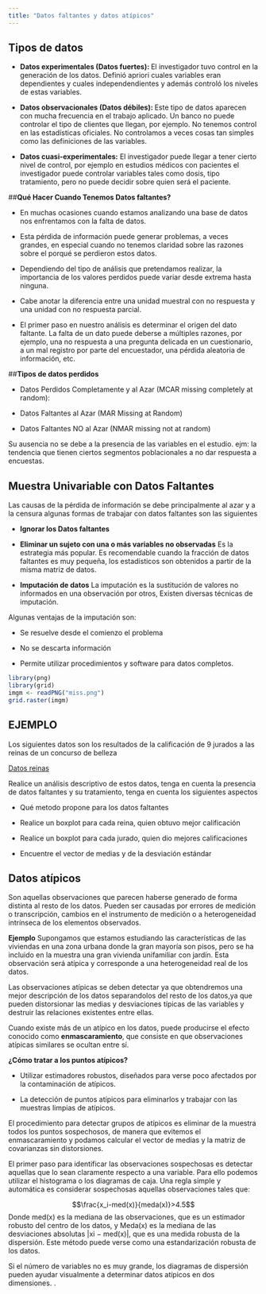 ```yaml
---
title: "Datos faltantes y datos atípicos"
---
```


## **Tipos de datos**

- **Datos experimentales (Datos fuertes): **
El investigador tuvo control en la generación de los datos. Definió apriori cuales variables eran dependientes y cuales independendientes y además controló los niveles de estas variables.

- **Datos observacionales (Datos débiles): **
Este tipo de datos aparecen con mucha frecuencia en el trabajo aplicado. Un banco no puede controlar el tipo de clientes que llegan, por ejemplo. No tenemos control en las estadísticas oficiales. No controlamos a veces cosas tan simples como las definiciones
de las variables.

- **Datos cuasi-experimentales:**
El investigador puede llegar a tener cierto nivel de control, por ejemplo en estudios médicos con pacientes el investigador puede controlar variables tales como dosis, tipo tratamiento, pero no puede decidir sobre quien será el paciente.


##**Qué Hacer Cuando Tenemos Datos faltantes?**

- En muchas ocasiones cuando estamos analizando una base de datos nos enfrentamos con la falta de datos. 

- Esta pérdida de información puede generar problemas, a veces grandes, en especial cuando no tenemos claridad sobre las razones sobre el porqué se perdieron estos datos.

- Dependiendo del tipo de análisis que pretendamos realizar, la importancia de los valores perdidos puede variar desde extrema hasta ninguna.

- Cabe anotar la diferencia entre una unidad muestral con no respuesta y una unidad con no respuesta parcial. 

- El primer paso en nuestro análisis es determinar el origen del dato faltante. La falta de un dato puede deberse a múltiples razones, por ejemplo, una no respuesta a una pregunta
delicada en un cuestionario, a un mal registro por parte del encuestador, una pérdida aleatoria de información, etc.



##**Tipos de datos perdidos**


- Datos Perdidos Completamente y al Azar (MCAR missing completely at random):

- Datos Faltantes al Azar (MAR Missing at Random)

- Datos Faltantes NO al Azar (NMAR missing not at random)

Su ausencia no se debe a la presencia de las variables en el estudio. 
ejm: la tendencia que tienen ciertos segmentos poblacionales a no dar respuesta a encuestas.



## Muestra Univariable con Datos Faltantes
Las causas de la pérdida de información se debe principalmente al azar y a la censura algunas formas de trabajar con datos faltantes son las siguientes

- **Ignorar los Datos faltantes**

- **Eliminar un sujeto con una o más variables no observadas**
Es la estrategia más popular. Es recomendable cuando la fracción de datos faltantes es muy pequeña, los estadísticos son obtenidos a partir de la misma matriz de datos. 

- **Imputación de datos**
La imputación es la sustitución de valores no informados en una observación por otros,
Existen diversas técnicas de imputación.


Algunas ventajas de la imputación son:

- Se resuelve desde el comienzo el problema 

- No se descarta información

- Permite utilizar procedimientos y software para datos completos.





```r

library(png)
library(grid)
imgm <- readPNG("miss.png")
grid.raster(imgm)

```


## EJEMPLO
Los siguientes datos son los resultados de la calificación de 9 jurados a las reinas de un concurso de belleza

[Datos reinas](https://github.com/estadisticaITM/estadisticaITM.github.io/blob/master/reinas.xlsx)

Realice un análisis descriptivo de estos datos, tenga en cuenta la presencia de datos faltantes y su tratamiento, tenga en cuenta los siguientes aspectos

- Qué metodo propone para los datos faltantes

- Realice un boxplot para cada reina, quien obtuvo mejor calificación

- Realice un boxplot para cada jurado, quien dio mejores calificaciones

- Encuentre el vector de medias y de la desviación estándar 


## **Datos atípicos**

Son aquellas observaciones que parecen haberse generado de forma distinta al resto de los datos. Pueden ser causadas por errores de medición o transcripción, cambios en el instrumento de medición o a heterogeneidad intrínseca de los elementos observados.

**Ejemplo**
Supongamos que estamos estudiando las características de las viviendas en una zona urbana donde la gran mayoría son pisos, pero se ha incluido en la muestra una gran vivienda unifamiliar con jardín. Esta observación será atípica y corresponde a una heterogeneidad real de los datos. 

Las observaciones atípicas se deben detectar ya que obtendremos una mejor descripción de los datos separandolos del resto de los datos,ya que pueden distorsionar las medias y desviaciones típicas de las variables y destruir las relaciones existentes entre ellas.

Cuando existe más de un atípico en los datos, puede producirse el efecto conocido como **enmascaramiento**, que consiste en que observaciones atípicas similares se ocultan entre sí.

**¿Cómo tratar a los puntos atípicos?**

- Utilizar estimadores robustos, diseñados para verse poco afectados por la contaminación de atípicos. 

- La detección de puntos atípicos para eliminarlos y trabajar con las muestras limpias de atípicos. 


El procedimiento para detectar grupos de atípicos es eliminar de la muestra todos los
puntos sospechosos, de manera que evitemos el enmascaramiento y podamos calcular el vector de medias y la matriz de covarianzas sin distorsiones. 

El primer paso para identificar las observaciones sospechosas es detectar aquellas que lo sean claramente respecto a una variable. Para ello podemos utilizar el histograma o los diagramas de caja. Una regla simple y automática es considerar sospechosas aquellas observaciones tales que:

$$\frac{x_i-med(x)}{meda(x)}>4.5$$
Donde med(x) es la mediana de las observaciones, que es un estimador robusto del centro de los datos, y Meda(x) es la mediana de las desviaciones absolutas |xi − med(x)|, que es una medida robusta de la dispersión. Este método puede verse como una estandarización robusta de los datos.

Si el número de variables no es muy grande, los diagramas de dispersión pueden ayudar visualmente a determinar datos atípicos en dos dimensiones. .

